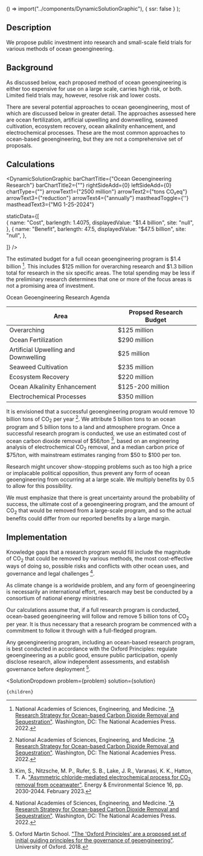 

  () => import("../components/DynamicSolutionGraphic"),
  { ssr: false }
);

## Description

We propose public investment into research and small-scale field trials for various methods of ocean geoengineering.

## Background

As discussed below, each proposed method of ocean geoengineering is either too expensive for use on a large scale, carries high risk, or both. Limited field trials may, however, resolve risk and lower costs.

There are several potential approaches to ocean geoengineering, most of which are discussed below in greater detail. The approaches assessed here are ocean fertilization, artificial upwelling and downwelling, seaweed cultivation, ecosystem recovery, ocean alkalinity enhancement, and electrochemical processes. These are the most common approaches to ocean-based geoengineering, but they are not a comprehensive set of proposals.

## Calculations

<DynamicSolutionGraphic
  barChartTitle={"Ocean Geoengineering Research"}
  barChartTitle2={""}
  rightSideAdd={0}
  leftSideAdd={0}
  chartType={""}
  arrowText1={"2500 million"}
  arrowText2={"tons CO₂eq"}
  arrowText3={"reduction"}
  arrowText4={"annually"}
  mastheadToggle={''}
  mastheadText3={"MG 1-25-2024"}
 
 
  staticData={[  
     {
      name: "Cost",
      barlength: 1.4075,
      displayedValue: "$1.4 billion",
      site: "null",
    },
         {
      name: "Benefit",
      barlength: 47.5,
      displayedValue: "$47.5 billion",
      site: "null",
    },
       
  ]}
/>

The estimated budget for a full ocean geoengineering program is $1.4 billion [^"1"]. This includes $125 million for overarching research and $1.3 billion total for research in the six specific areas. The total spending may be less if the preliminary research determines that one or more of the focus areas is not a promising area of investment.

<div className="table-title"> Ocean Geoengineering Research Agenda </div>
<div className="table-wrapper">

| Area | Propsed Research Budget |
| --- | --- |
| Overarching | $125 million | 
| Ocean Fertilization | $290 million | 
| Artificial Upwelling and Downwelling | $25 million | 
| Seaweed Cultivation | $235 million | 
| Ecosystem Recovery | $220 million | 
| Ocean Alkalinity Enhancement | $125-200 million | 
| Electrochemical Processes | $350 million | 

</div>

It is envisioned that a successful geoengineering program would remove 10 billion tons of CO<sub>2</sub> per year [^"1"]. We attribute 5 billion tons to an ocean program and 5 billion tons to a land and atmosphere program. Once a successful research program is conducted, we use an estimated cost of ocean carbon dioxide removal of $56/ton [^"2"], based on an engineering analysis of electrochemical CO<sub>2</sub> removal, and a median carbon price of $75/ton, with mainstream estimates ranging from $50 to $100 per ton.

Research might uncover show-stopping problems such as too high a price or implacable political opposition, thus prevent any form of ocean geoengineering from occurring at a large scale. We multiply benefits by 0.5 to allow for this possibility.

We must emphasize that there is great uncertainty around the probability of success, the ultimate cost of a geoengineering program, and the amount of CO<sub>2</sub> that would be removed from a large-scale program, and so the actual benefits could differ from our reported benefits by a large margin.

## Implementation

Knowledge gaps that a research program would fill include the magnitude of CO<sub>2</sub> that could be removed by various methods, the most cost-effective ways of doing so, possible risks and conflicts with other ocean uses, and governance and legal challenges [^"1"].

As climate change is a worldwide problem, and any form of geoengineering is necessarily an international effort, research may best be conducted by a consortium of national energy ministries.

Our calculations assume that, if a full research program is conducted, ocean-based geoengineering will follow and remove 5 billion tons of CO<sub>2</sub> per year. It is thus necessary that a research program be commenced with a commitment to follow it through with a full-fledged program.

Any geoengineering program, including an ocean-based research program, is best conducted in accordance with the Oxford Principles: regulate geoengineering as a public good, ensure public participation, openly disclose research, allow independent assessments, and establish governance before deployment [^"3"].

[^"1"]: National Academies of Sciences, Engineering, and Medicine. ["A Research Strategy for Ocean-based Carbon Dioxide Removal and Sequestration"](https://doi.org/10.17226/26278). Washington, DC: The National Academies Press. 2022.

[^"2"]: Kim, S., Nitzsche, M. P., Rufer, S. B., Lake, J. R., Varanasi, K. K., Hatton, T. A. ["Asymmetric chloride-mediated electrochemical process for CO<sub>2</sub> removal from oceanwater"](https://pubs.rsc.org/en/Content/ArticleLanding/2023/EE/D2EE03804H). Energy & Environmental Science 16, pp. 2030-2044. February 2023.

[^"3"]: Oxford Martin School. ["The 'Oxford Principles' are a proposed set of initial guiding principles for the governance of geoengineering"](https://www.geoengineering.ox.ac.uk/www.geoengineering.ox.ac.uk/oxford-principles/principles/). University of Oxford. 2018.

  <SolutionDropdown 
    problem={problem} 
    solution={solution}
  >
    {children}
  </SolutionDropdown>